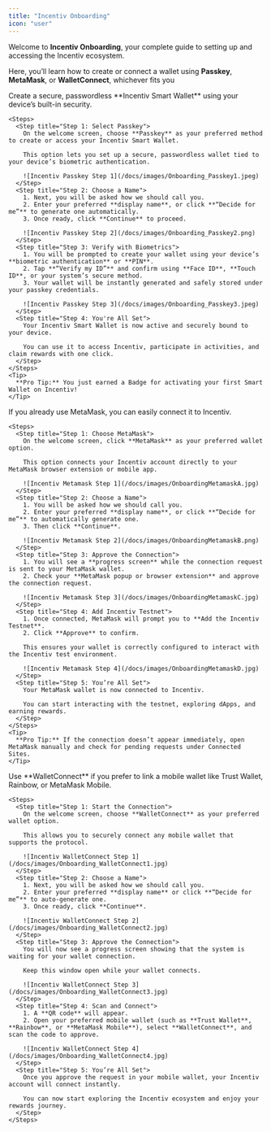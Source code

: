 ```yaml
---
title: "Incentiv Onboarding"
icon: "user"
---
```


Welcome to **Incentiv Onboarding**, your complete guide to setting up and accessing the Incentiv ecosystem.

Here, you’ll learn how to create or connect a wallet using **Passkey**, **MetaMask**, or **WalletConnect**, whichever fits you

<Tabs>
  <Tab title="Connect using Passkey">
    Create a secure, passwordless **Incentiv Smart Wallet** using your device’s built-in security.

    <Steps>
      <Step title="Step 1: Select Passkey">
        On the welcome screen, choose **Passkey** as your preferred method to create or access your Incentiv Smart Wallet.

        This option lets you set up a secure, passwordless wallet tied to your device’s biometric authentication.

        ![Incentiv Passkey Step 1](/docs/images/Onboarding_Passkey1.jpeg)
      </Step>
      <Step title="Step 2: Choose a Name">
        1. Next, you will be asked how we should call you.
        2. Enter your preferred **display name**, or click **“Decide for me”** to generate one automatically.
        3. Once ready, click **Continue** to proceed.

        ![Incentiv Passkey Step 2](/docs/images/Onboarding_Passkey2.png)
      </Step>
      <Step title="Step 3: Verify with Biometrics">
        1. You will be prompted to create your wallet using your device’s **biometric authentication** or **PIN**.
        2. Tap **“Verify my ID”** and confirm using **Face ID**, **Touch ID**, or your system’s secure method.
        3. Your wallet will be instantly generated and safely stored under your passkey credentials.

        ![Incentiv Passkey Step 3](/docs/images/Onboarding_Passkey3.jpeg)
      </Step>
      <Step title="Step 4: You're All Set">
        Your Incentiv Smart Wallet is now active and securely bound to your device.

        You can use it to access Incentiv, participate in activities, and claim rewards with one click.
      </Step>
    </Steps>
    <Tip>
      **Pro Tip:** You just earned a Badge for activating your first Smart Wallet on Incentiv!
    </Tip>
  </Tab>
  <Tab title="Connect using MetaMask">
    If you already use MetaMask, you can easily connect it to Incentiv.

    <Steps>
      <Step title="Step 1: Choose MetaMask">
        On the welcome screen, click **MetaMask** as your preferred wallet option.

        This option connects your Incentiv account directly to your MetaMask browser extension or mobile app.

        ![Incentiv Metamask Step 1](/docs/images/OnboardingMetamaskA.jpg)
      </Step>
      <Step title="Step 2: Choose a Name">
        1. You will be asked how we should call you.
        2. Enter your preferred **display name**, or click **“Decide for me”** to automatically generate one.
        3. Then click **Continue**.

        ![Incentiv Metamask Step 2](/docs/images/OnboardingMetamaskB.png)
      </Step>
      <Step title="Step 3: Approve the Connection">
        1. You will see a **progress screen** while the connection request is sent to your MetaMask wallet.
        2. Check your **MetaMask popup or browser extension** and approve the connection request.

        ![Incentiv Metamask Step 3](/docs/images/OnboardingMetamaskC.jpg)
      </Step>
      <Step title="Step 4: Add Incentiv Testnet">
        1. Once connected, MetaMask will prompt you to **Add the Incentiv Testnet**.
        2. Click **Approve** to confirm.

        This ensures your wallet is correctly configured to interact with the Incentiv test environment.

        ![Incentiv Metamask Step 4](/docs/images/OnboardingMetamaskD.jpg)
      </Step>
      <Step title="Step 5: You’re All Set">
        Your MetaMask wallet is now connected to Incentiv.

        You can start interacting with the testnet, exploring dApps, and earning rewards.
      </Step>
    </Steps>
    <Tip>
      **Pro Tip:** If the connection doesn’t appear immediately, open MetaMask manually and check for pending requests under Connected Sites.
    </Tip>
  </Tab>
  <Tab title="Connect using WalletConnect">
    Use **WalletConnect** if you prefer to link a mobile wallet like Trust Wallet, Rainbow, or MetaMask Mobile.

    <Steps>
      <Step title="Step 1: Start the Connection">
        On the welcome screen, choose **WalletConnect** as your preferred wallet option.

        This allows you to securely connect any mobile wallet that supports the protocol.

        ![Incentiv WalletConnect Step 1](/docs/images/Onboarding_WalletConnect1.jpg)
      </Step>
      <Step title="Step 2: Choose a Name">
        1. Next, you will be asked how we should call you.
        2. Enter your preferred **display name** or click **“Decide for me”** to auto-generate one.
        3. Once ready, click **Continue**.

        ![Incentiv WalletConnect Step 2](/docs/images/Onboarding_WalletConnect2.jpg)
      </Step>
      <Step title="Step 3: Approve the Connection">
        You will now see a progress screen showing that the system is waiting for your wallet connection.

        Keep this window open while your wallet connects.

        ![Incentiv WalletConnect Step 3](/docs/images/Onboarding_WalletConnect3.jpg)
      </Step>
      <Step title="Step 4: Scan and Connect">
        1. A **QR code** will appear.
        2. Open your preferred mobile wallet (such as **Trust Wallet**, **Rainbow**, or **MetaMask Mobile**), select **WalletConnect**, and scan the code to approve.

        ![Incentiv WalletConnect Step 4](/docs/images/Onboarding_WalletConnect4.jpg)
      </Step>
      <Step title="Step 5: You’re All Set">
        Once you approve the request in your mobile wallet, your Incentiv account will connect instantly.

        You can now start exploring the Incentiv ecosystem and enjoy your rewards journey.
      </Step>
    </Steps>
  </Tab>
</Tabs>